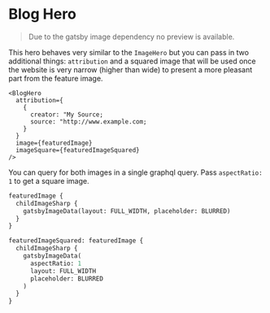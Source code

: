
<Meta
  title="Components/Content/Heroes" />

# Blog Hero
> Due to the gatsby image dependency no preview is available.

This hero behaves very similar to the `ImageHero` but you can pass in two additional things: `attribution` and a squared image
that will be used once the website is very narrow (higher than wide) to present a more pleasant part from the feature image.


```tsx
<BlogHero
  attribution={
    {
      creator: "My Source;
      source: "http://www.example.com;
    }
  }
  image={featuredImage}
  imageSquare={featuredImageSquared}
/>
```


You can query for both images in a single graphql query. Pass `aspectRatio: 1` to get a square image.

```graphql
featuredImage {
  childImageSharp {
    gatsbyImageData(layout: FULL_WIDTH, placeholder: BLURRED)
  }
}

featuredImageSquared: featuredImage {
  childImageSharp {
    gatsbyImageData(
      aspectRatio: 1
      layout: FULL_WIDTH
      placeholder: BLURRED
    )
  }
}
```
